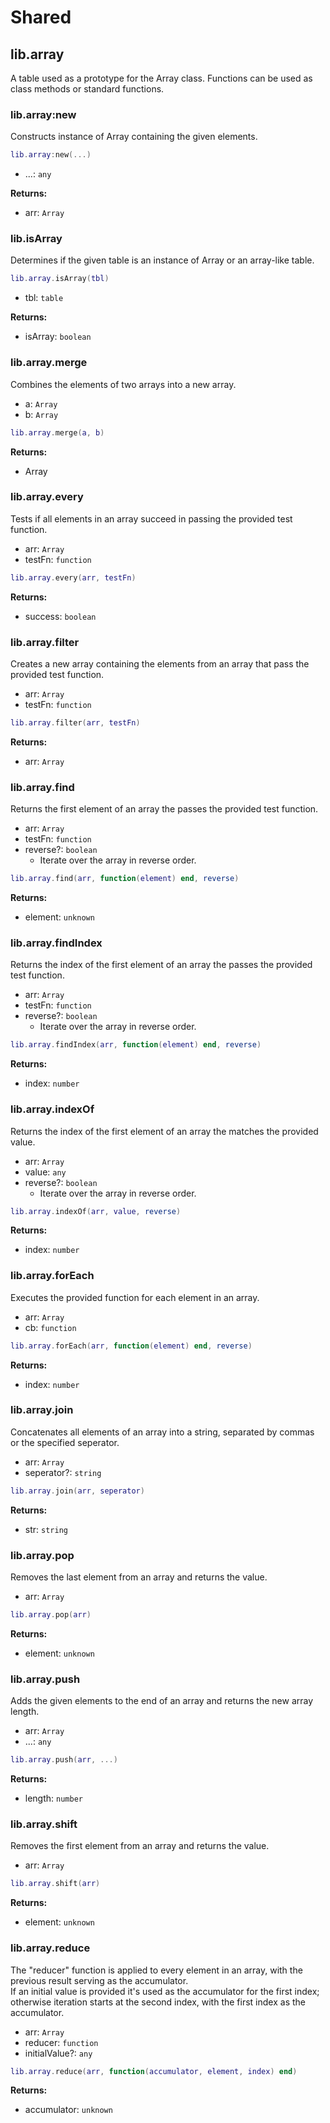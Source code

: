 # Shared

## lib.array

A table used as a prototype for the Array class. Functions can be used as class methods or standard functions.

### lib.array:new

Constructs instance of Array containing the given elements.

```lua copy
lib.array:new(...)
```

- ...: `any`

**Returns:**

- arr: `Array`

### lib.isArray

Determines if the given table is an instance of Array or an array-like table.

```lua copy
lib.array.isArray(tbl)
```

- tbl: `table`

**Returns:**

- isArray: `boolean`

### lib.array.merge

Combines the elements of two arrays into a new array.

- a: `Array`
- b: `Array`

```lua copy
lib.array.merge(a, b)
```

**Returns:**

- Array

### lib.array.every

Tests if all elements in an array succeed in passing the provided test function.

- arr: `Array`
- testFn: `function`

```lua copy
lib.array.every(arr, testFn)
```

**Returns:**

- success: `boolean`

### lib.array.filter

Creates a new array containing the elements from an array that pass the provided test function.

- arr: `Array`
- testFn: `function`

```lua copy
lib.array.filter(arr, testFn)
```

**Returns:**

- arr: `Array`

### lib.array.find

Returns the first element of an array the passes the provided test function.

- arr: `Array`
- testFn: `function`
- reverse?: `boolean`
  - Iterate over the array in reverse order.

```lua copy
lib.array.find(arr, function(element) end, reverse)
```

**Returns:**

- element: `unknown`

### lib.array.findIndex

Returns the index of the first element of an array the passes the provided test function.

- arr: `Array`
- testFn: `function`
- reverse?: `boolean`
  - Iterate over the array in reverse order.

```lua copy
lib.array.findIndex(arr, function(element) end, reverse)
```

**Returns:**

- index: `number`

### lib.array.indexOf

Returns the index of the first element of an array the matches the provided value.

- arr: `Array`
- value: `any`
- reverse?: `boolean`
  - Iterate over the array in reverse order.

```lua copy
lib.array.indexOf(arr, value, reverse)
```

**Returns:**

- index: `number`

### lib.array.forEach

Executes the provided function for each element in an array.

- arr: `Array`
- cb: `function`

```lua copy
lib.array.forEach(arr, function(element) end, reverse)
```

**Returns:**

- index: `number`

### lib.array.join

Concatenates all elements of an array into a string, separated by commas or the specified seperator.

- arr: `Array`
- seperator?: `string`

```lua copy
lib.array.join(arr, seperator)
```

**Returns:**

- str: `string`

### lib.array.pop

Removes the last element from an array and returns the value.

- arr: `Array`

```lua copy
lib.array.pop(arr)
```

**Returns:**

- element: `unknown`

### lib.array.push

Adds the given elements to the end of an array and returns the new array length.

- arr: `Array`
- ...: `any`

```lua copy
lib.array.push(arr, ...)
```

**Returns:**

- length: `number`

### lib.array.shift

Removes the first element from an array and returns the value.

- arr: `Array`

```lua copy
lib.array.shift(arr)
```

**Returns:**

- element: `unknown`

### lib.array.reduce

The "reducer" function is applied to every element in an array, with the previous result serving as the accumulator.  
If an initial value is provided it's used as the accumulator for the first index; otherwise iteration starts at the second index, with the first index as the accumulator.

- arr: `Array`
- reducer: `function`
- initialValue?: `any`

```lua copy
lib.array.reduce(arr, function(accumulator, element, index) end)
```

**Returns:**

- accumulator: `unknown`
